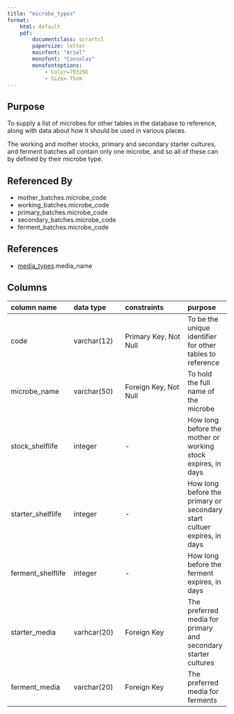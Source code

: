 ```yaml
---
title: "microbe_types"
format:
    html: default
    pdf:
        documentclass: scrartcl
        papersize: letter
        mainfont: "Arial"
        monofont: "Consolas"
        monofontoptions: 
            - Color=79329E
            - Size=.75em
---
```


## Purpose

To supply a list of microbes for other tables in the database to reference, along with data about how it should be used in various places.

The working and mother stocks, primary and secondary starter cultures, and ferment batches all contain only one microbe, and so all of these can by defined by their microbe type.

## Referenced By

- mother_batches.microbe_code
- working_batches.microbe_code
- primary_batches.microbe_code
- secondary_batches.microbe_code
- ferment_batches.microbe_code

## References

- [media_types](media_types.html).media_name

## Columns

| column name | data type | constraints | purpose |
|:------------|:----------|:------------|:--------|
| code | varchar(12) | Primary Key, Not Null | To be the unique identifier for other tables to reference |
| microbe_name |varchar(50) | Foreign Key, Not Null | To hold the full name of the microbe |
| stock_shelflife | integer | - | How long before the mother or working stock expires, in days |
| starter_shelflife | integer | - | How long before the primary or secondary start cultuer expires, in days |
| ferment_shelflife | integer | - | How long before the ferment expires, in days |
| starter_media | varhcar(20)| Foreign Key | The preferred media for primary and secondary starter cultures |
| ferment_media | varchar(20) | Foreign Key | The preferred media for ferments |